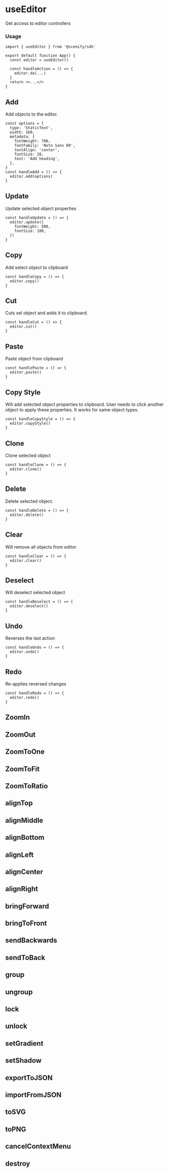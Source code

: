 # useEditor

Get access to editor controllers

### Usage

```tsx
import { useEditor } from '@scenify/sdk'

export default function App() {
  const editor = useEditor()

  const handleAction = () => {
    editor.do(...)
  }
  return <>...</>
}
```

## Add

Add objects to the editor.

```tsx
const options = {
  type: 'StaticText',
  width: 160,
  metadata: {
    fontWeight: 700,
    fontFamily: 'Noto Sans KR',
    textAlign: 'center',
    fontSize: 28,
    text: 'Add heading',
  },
}
const handleAdd = () => {
  editor.add(options)
}
```

## Update

Update selected object properties

```tsx
const handleUpdate = () => {
  editor.update({
    fontWeight: 500,
    fontSize: 100,
  })
}
```

## Copy

Add select object to clipboard

```tsx
const handleCopy = () => {
  editor.copy()
}
```

## Cut

Cuts sel object and adds it to clipboard.

```tsx
const handleCut = () => {
  editor.cut()
}
```

## Paste

Paste object from clipboard

```tsx
const handlePaste = () => {
  editor.paste()
}
```

## Copy Style

Will add selected object properties to clipboard. User needs to click another object to apply these properties. It works for same object types.

```tsx
const handleCopyStyle = () => {
  editor.copyStyle()
}
```

## Clone

Clone selected object

```tsx
const handleClone = () => {
  editor.clone()
}
```

## Delete

Delete selected object.

```tsx
const handleDelete = () => {
  editor.delete()
}
```

## Clear

Will remove all objects from editor

```tsx
const handleClear = () => {
  editor.clear()
}
```

## Deselect

Will deselect selected object

```tsx
const handleDeselect = () => {
  editor.deselect()
}
```

## Undo

Reverses the last action

```tsx
const handleUndo = () => {
  editor.undo()
}
```

## Redo

Re-applies reversed changes

```tsx
const handleRedo = () => {
  editor.redo()
}
```

## ZoomIn

## ZoomOut

## ZoomToOne

## ZoomToFit

## ZoomToRatio

## alignTop

## alignMiddle

## alignBottom

## alignLeft

## alignCenter

## alignRight

## bringForward

## bringToFront

## sendBackwards

## sendToBack

## group

## ungroup

## lock

## unlock

## setGradient

## setShadow

## exportToJSON

## importFromJSON

## toSVG

## toPNG

## cancelContextMenu

## destroy
